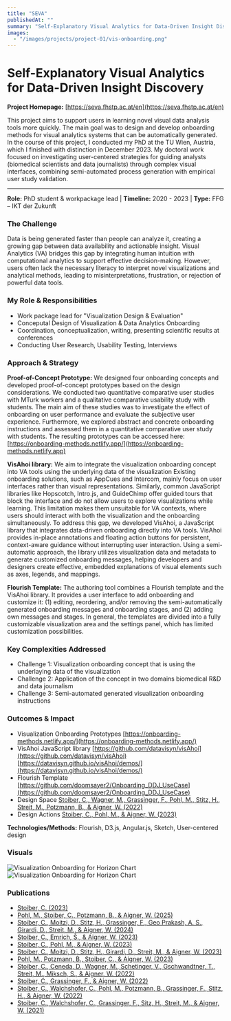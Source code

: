 ---
title: "SEVA"
publishedAt: ""
summary: "Self-Explanatory Visual Analytics for Data-Driven Insight Discovery: Visualization Onboarding Concepts for biomedical R&D and Data Journalism Applications"
images:
  - "/images/projects/project-01/vis-onboarding.png"
---

# Self-Explanatory Visual Analytics for Data-Driven Insight Discovery

**Project Homepage:** [https://seva.fhstp.ac.at/en](https://seva.fhstp.ac.at/en)

This project aims to support users in learning novel visual data analysis tools more quickly. 
The main goal was to design and develop onboarding methods for visual analytics systems that can be automatically generated. 
In the course of this project, I conducted my PhD at the TU Wien, Austria, which I finished with distinction in December 2023.
My doctoral work focused on investigating user-centered strategies for guiding analysts (biomedical scientists and data journalists) through complex visual interfaces, combining semi-automated process generation with empirical user study validation.

---

**Role:** PhD student & workpackage lead | **Timeline:** 2020 - 2023 | **Type:** FFG – IKT der Zukunft

### The Challenge
Data is being generated faster than people can analyze it, creating a growing gap between data availability and actionable insight. Visual Analytics (VA) bridges this gap by integrating human intuition with computational analytics to support effective decision-making. However, users often lack the necessary literacy to interpret novel visualizations and analytical methods, leading to misinterpretations, frustration, or rejection of powerful data tools.

### My Role & Responsibilities
- Work package lead for "Visualization Design & Evaluation"
- Conceputal Design of Visualization & Data Analytics Onboarding
- Coordination, conceptualization, writing, presenting scientific results at conferences
- Conducting User Research, Usability Testing, Interviews

### Approach & Strategy
**Proof-of-Concept Prototype:**
We designed four onboarding concepts and developed proof-of-concept prototypes based on the design considerations. We conducted two quantitative comparative user studies with MTurk workers and a qualitative comparative usability study with students. The main aim of these studies was to investigate the effect of onboarding on user performance and evaluate the subjective user experience. Furthermore, we explored abstract and concrete onboarding instructions and assessed them in a quantitative comparative user study with students.
The resulting prototypes can be accessed here: [https://onboarding-methods.netlify.app/](https://onboarding-methods.netlify.app)

**VisAhoi library:** We aim to integrate the visualization onboarding concept into VA tools using the underlying data of the visualization
Existing onboarding solutions, such as AppCues and Intercom, mainly focus on user interfaces rather than visual representations. Similarly, common JavaScript libraries like Hopscotch, Intro.js, and GuideChimp offer guided tours that block the interface and do not allow users to explore visualizations while learning. This limitation makes them unsuitable for VA contexts, where users should interact with both the visualization and the onboarding simultaneously.
To address this gap, we developed VisAhoi, a JavaScript library that integrates data-driven onboarding directly into VA tools. VisAhoi provides in-place annotations and floating action buttons for persistent, context-aware guidance without interrupting user interaction. Using a semi-automatic approach, the library utilizes visualization data and metadata to generate customized onboarding messages, helping developers and designers create effective, embedded explanations of visual elements such as axes, legends, and mappings.

**Flourish Template:**
The authoring tool combines a Flourish template and the VisAhoi library. 
It provides a user interface to add onboarding and customize it: (1) editing, reordering, and/or removing the semi-automatically generated onboarding messages and onboarding stages, and (2) adding own messages and stages. 
In general, the templates are divided into a fully customizable visualization area and the settings panel, which has limited customization possibilities.


### Key Complexities Addressed
- Challenge 1: Visualization onboarding concept that is using the underlaying data of the visualization
- Challenge 2: Application of the concept in two domains biomedical R&D and data journalism
- Challenge 3: Semi-automated generated visualization onboarding instructions

### Outcomes & Impact
- Visualization Onboarding Prototypes [https://onboarding-methods.netlify.app/](https://onboarding-methods.netlify.app/)
- VisAhoi JavaScript library [https://github.com/datavisyn/visAhoi](https://github.com/datavisyn/visAhoi) [https://datavisyn.github.io/visAhoi/demos/](https://datavisyn.github.io/visAhoi/demos/)
- Flourish Template [https://github.com/doomsayer2/Onboarding_DDJ_UseCase](https://github.com/doomsayer2/Onboarding_DDJ_UseCase)
- Design Space [Stoiber, C., Wagner, M., Grassinger, F., Pohl, M., Stitz, H., Streit, M., Potzmann, B., & Aigner, W. (2022)](https://doi.org/10.48550/arXiv.2203.11134)
- Design Actions [Stoiber, C., Pohl, M., & Aigner, W. (2023)](https://doi.org/10.31219/osf.io/wjp5x)

**Technologies/Methods:** Flourish, D3.js, Angular.js, Sketch, User-centered design

### Visuals
![Visualization Onboarding for Horizon Chart](/images/projects/project-01/vis-onboarding.png)
![Visualization Onboarding for Horizon Chart](/images/projects/project-01/vis-onboarding-matrix.png)

### Publications
- [Stoiber, C. (2023)](https://doi.org/10.34726/hss.2024.119342)
- [Pohl, M., Stoiber, C., Potzmann, B., & Aigner, W. (2025)](https://doi.org/10.5220/0013135900003912)
- [Stoiber, C., Moitzi, D., Stitz, H., Grassinger, F., Geo Prakash, A. S., Girardi, D., Streit, M., & Aigner, W. (2024)](https://doi.org/10.1016/j.visinf.2024.06.001)
- [Stoiber, C., Emrich, Š., & Aigner, W. (2023)](https://osf.io/htfub)
- [Stoiber, C., Pohl, M., & Aigner, W. (2023)](https://osf.io/wjp5x)
- [Stoiber, C., Moitzi, D., Stitz, H., Girardi, D., Streit, M., & Aigner, W. (2023)](https://osf.io/mt6gw/)
- [Pohl, M., Potzmann, B., Stoiber, C., & Aigner, W. (2023)](https://doi.org/10.31219/osf.io/c38ab)
- [Stoiber, C., Ceneda, D., Wagner, M., Schetinger, V., Gschwandtner, T., Streit, M., Miksch, S., & Aigner, W. (2022)](https://doi.org/10.1016/j.visinf.2022.02.005)
- [Stoiber, C., Grassinger, F., & Aigner, W. (2022)](https://doi.org/10.1145/3554944.3554949)
- [Stoiber, C., Walchshofer, C., Pohl, M., Potzmann, B., Grassinger, F., Stitz, H., & Aigner, W. (2022)](https://doi.org/10.1016/j.visinf.2022.07.001)
- [Stoiber, C., Walchshofer, C., Grassinger, F., Sitz, H., Streit, M., & Aigner, W. (2021)](https://doi.org/10.1145/3481549.3481558)



